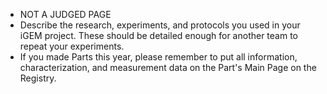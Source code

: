 - NOT A JUDGED PAGE
- Describe the research, experiments, and protocols you used in your iGEM project. These should be detailed enough for another team to repeat your experiments.
- If you made Parts this year, please remember to put all information, characterization, and measurement data on the Part's Main Page on the Registry.